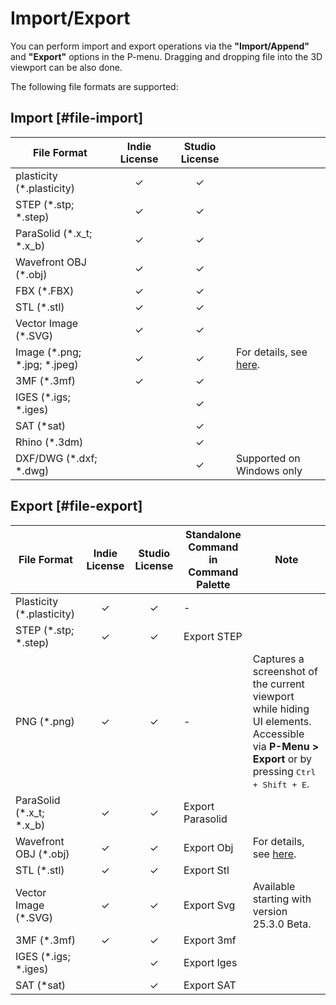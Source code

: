 # Import/Export

You can perform import and export operations via the **"Import/Append"** and **"Export"** options in the P-menu. Dragging and dropping file into the 3D viewport can be also done. <br/> 

The following file formats are supported:

## Import [#file-import]

| File Format                  | Indie License | Studio License |                                                      |
| ---------------------------- | :-------------: | :--------------: | ---------------------------------------------------- |
| plasticity (*.plasticity)    | ✓            | ✓             |                                                      |
| STEP (*.stp; *.step)         | ✓            | ✓             |                                                       |
| ParaSolid (*.x_t; *.x_b)     | ✓            | ✓             |                                                      |
| Wavefront OBJ (*.obj)        | ✓            | ✓             |                                                      |
| FBX (*.FBX)                  | ✓            | ✓             |                                                      |
| STL (*.stl)                  | ✓            | ✓             |                                                      |
| Vector Image (*.SVG)         | ✓            | ✓             |                                                      |
| Image (*.png; *.jpg; *.jpeg) | ✓            | ✓             | For details, see [here](importing-reference-images). |
| 3MF (*.3mf)                  | ✓            | ✓             |                                                      |
| IGES (*.igs; *.iges)         |               | ✓             |                                                      |
| SAT (*sat)                   |               | ✓             |                                                      |
| Rhino (*.3dm)                |               | ✓             |                                                      |
| DXF/DWG (*.dxf; *.dwg)       |               | ✓             | Supported on Windows only                  |

## Export [#file-export]

| File Format                | Indie License | Studio License | Standalone Command in Command Palette | Note |
| -------------------------- | :-------------: | :--------------: | -------------------------------------- | ---- |
| Plasticity  (*.plasticity) | ✓            | ✓             |   -   |    |
| STEP  (*.stp; *.step)      | ✓            | ✓             | Export STEP |  |
| PNG (*.png) | ✓            | ✓             |  -  | Captures a screenshot of the current viewport while hiding UI elements. Accessible via **P-Menu > Export** or by pressing <kbd>Ctrl + Shift + E</kbd>. |
| ParaSolid  (*.x_t; *.x_b)  | ✓            | ✓             | Export Parasolid |  |
| Wavefront OBJ (*.obj)      | ✓            | ✓             | Export Obj | For details, see [here](export-obj).  |
| STL  (*.stl)               | ✓            | ✓             | Export Stl |   |
| Vector Image (*.SVG)       | ✓            | ✓             | Export Svg | Available starting with version 25.3.0 Beta.|
| 3MF (*.3mf)                | ✓            | ✓             | Export 3mf |   |
| IGES  (*.igs; *.iges)      |               | ✓             | Export Iges |  |
| SAT  (*sat)                |               | ✓             | Export SAT |  |



